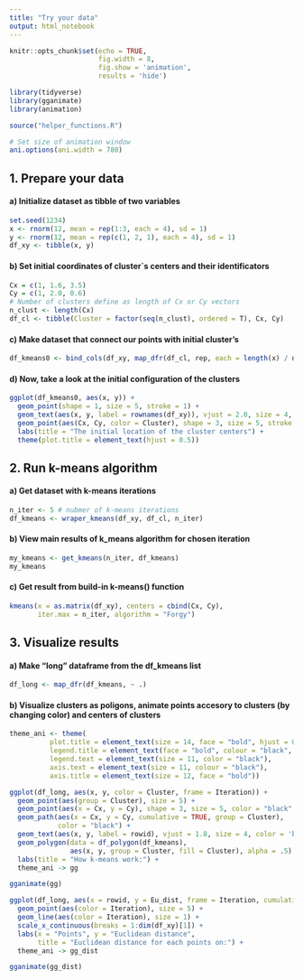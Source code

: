 ```yaml
---
title: "Try your data"
output: html_notebook
---
```


```r
knitr::opts_chunk$set(echo = TRUE,
                      fig.width = 8,
                      fig.show = 'animation',
                      results = 'hide')

library(tidyverse)
library(gganimate)
library(animation)

source("helper_functions.R")

# Set size of animation window
ani.options(ani.width = 780)
```

## 1. Prepare your data

#### a) Initialize dataset as tibble of two variables
```r
set.seed(1234)
x <- rnorm(12, mean = rep(1:3, each = 4), sd = 1)
y <- rnorm(12, mean = rep(c(1, 2, 1), each = 4), sd = 1)
df_xy <- tibble(x, y)
```
#### b) Set initial coordinates of cluster`s centers and their identificators
```r
Cx = c(1, 1.6, 3.5)
Cy = c(1, 2.0, 0.6)
# Number of clusters define as length of Cx or Cy vectors
n_clust <- length(Cx)
df_cl <- tibble(Cluster = factor(seq(n_clust), ordered = T), Cx, Cy)
```
#### c) Make dataset that connect our points with initial cluster's
```r
df_kmeans0 <- bind_cols(df_xy, map_dfr(df_cl, rep, each = length(x) / n_clust))
```
#### d) Now, take a look at the initial configuration of the clusters
```r
ggplot(df_kmeans0, aes(x, y)) +
  geom_point(shape = 1, size = 5, stroke = 1) +
  geom_text(aes(x, y, label = rownames(df_xy)), vjust = 2.0, size = 4, color = "black") + 
  geom_point(aes(Cx, Cy, color = Cluster), shape = 3, size = 5, stroke = 1) +
  labs(title = "The initial location of the cluster centers") +
  theme(plot.title = element_text(hjust = 0.5))
```
## 2. Run k-means algorithm

#### a) Get dataset with k-means iterations 
```r
n_iter <- 5 # nubmer of k-means iterations
df_kmeans <- wraper_kmeans(df_xy, df_cl, n_iter)
```
#### b) View main results of k_means algorithm for chosen iteration
```r
my_kmeans <- get_kmeans(n_iter, df_kmeans)
my_kmeans
```
#### c) Get result from build-in k-means() function
```r
kmeans(x = as.matrix(df_xy), centers = cbind(Cx, Cy),
       iter.max = n_iter, algorithm = "Forgy")
```
## 3. Visualize results

#### a) Make "long" dataframe from the df_kmeans list
```r
df_long <- map_dfr(df_kmeans, ~ .)
```
#### b) Visualize clusters as poligons, animate points accesory to clusters (by changing color) and centers of clusters
```r
theme_ani <- theme(
          plot.title = element_text(size = 14, face = "bold", hjust = 0.5),
          legend.title = element_text(face = "bold", colour = "black", size = 12),
          legend.text = element_text(size = 11, color = "black"),
          axis.text = element_text(size = 11, colour = "black"),
          axis.title = element_text(size = 12, face = "bold"))

ggplot(df_long, aes(x, y, color = Cluster, frame = Iteration)) +
  geom_point(aes(group = Cluster), size = 5) +
  geom_point(aes(x = Cx, y = Cy), shape = 3, size = 5, color = "black", stroke = 1) +
  geom_path(aes(x = Cx, y = Cy, cumulative = TRUE, group = Cluster),
            color = "black") +
  geom_text(aes(x, y, label = rowid), vjust = 1.8, size = 4, color = 'black') +
  geom_polygon(data = df_polygon(df_kmeans),
               aes(x, y, group = Cluster, fill = Cluster), alpha = .5) +
  labs(title = "How k-means work:") +
  theme_ani -> gg

gganimate(gg)
```
```r
ggplot(df_long, aes(x = rowid, y = Eu_dist, frame = Iteration, cumulative = TRUE)) +
  geom_point(aes(color = Iteration), size = 5) +
  geom_line(aes(color = Iteration), size = 1) +
  scale_x_continuous(breaks = 1:dim(df_xy)[1]) +
  labs(x = "Points", y = "Euclidean distance",
       title = "Euclidean distance for each points on:") +
  theme_ani -> gg_dist

gganimate(gg_dist)
```
